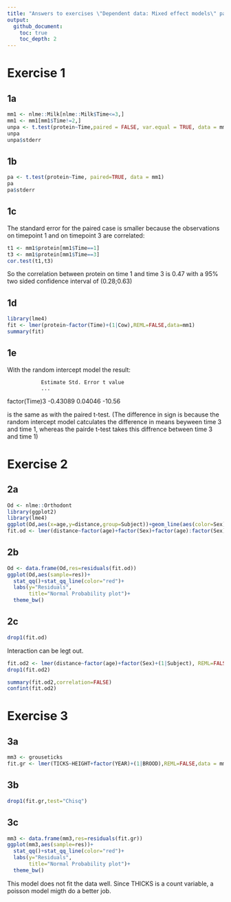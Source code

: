 ```yaml
---
title: "Answers to exercises \"Dependent data: Mixed effect models\" part 1"
output:
  github_document:
    toc: true
    toc_depth: 2
---
```


# Exercise 1

## 1a
```r
mm1 <- nlme::Milk[nlme::Milk$Time<=3,]
mm1 <- mm1[mm1$Time!=2,]
unpa <- t.test(protein~Time,paired = FALSE, var.equal = TRUE, data = mm1)
unpa
unpa$stderr
```

## 1b
```r
pa <- t.test(protein~Time, paired=TRUE, data = mm1)
pa
pa$stderr
```

## 1c
The standard error for the paired case is smaller because the observations on timepoint 1 and on timepoint 3 are correlated:
```r
t1 <- mm1$protein[mm1$Time==1]
t3 <- mm1$protein[mm1$Time==3]
cor.test(t1,t3)
```
So the correlation between protein on time 1 and time 3 is 0.47 with a 95% two sided confidence interval of (0.28;0.63)

## 1d
```r
library(lme4)
fit <- lmer(protein~factor(Time)+(1|Cow),REML=FALSE,data=mm1)
summary(fit)
```
## 1e

With the random intercept model the result:

               Estimate Std. Error t value  
               ...
factor(Time)3 -0.43089    0.04046  -10.56

is the same as with the paired t-test. (The difference in sign is because the random intercept model catculates the difference in means beyween time 3 and time 1, whereas the pairde t-test takes this diffrence between time 3 and time 1)

# Exercise 2

## 2a
```r
Od <- nlme::Orthodont
library(ggplot2)
library(lme4)
ggplot(Od,aes(x=age,y=distance,group=Subject))+geom_line(aes(color=Sex))
fit.od <- lmer(distance~factor(age)+factor(Sex)+factor(age):factor(Sex)+(1|Subject), REML=FALSE, data = Od)
```

## 2b
```r
Od <- data.frame(Od,res=residuals(fit.od))
ggplot(Od,aes(sample=res))+
  stat_qq()+stat_qq_line(color="red")+
  labs(y="Residuals",
       title="Normal Probability plot")+
  theme_bw()
```

## 2c
```r
drop1(fit.od)
```

Interaction can be legt out.
```r
fit.od2 <- lmer(distance~factor(age)+factor(Sex)+(1|Subject), REML=FALSE, data = Od)
drop1(fit.od2)
```

```r
summary(fit.od2,correlation=FALSE)
confint(fit.od2)
```

# Exercise 3

## 3a

```r
mm3 <- grouseticks
fit.gr <- lmer(TICKS~HEIGHT+factor(YEAR)+(1|BROOD),REML=FALSE,data = mm3)
```

## 3b

```r
drop1(fit.gr,test="Chisq")
```

## 3c

```r
mm3 <- data.frame(mm3,res=residuals(fit.gr))
ggplot(mm3,aes(sample=res))+
  stat_qq()+stat_qq_line(color="red")+
  labs(y="Residuals",
       title="Normal Probability plot")+
  theme_bw()
```

This model does not fit the data well. Since THICKS is a count variable, a poisson model migth do a better job.
